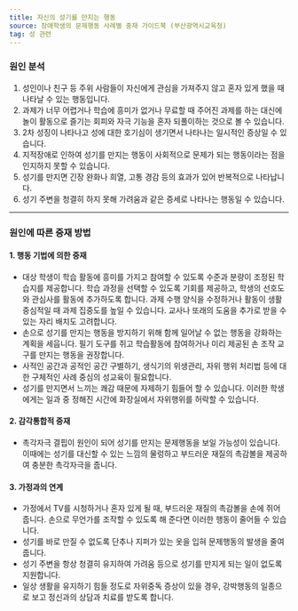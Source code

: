 ```yaml
---
title: 자신의 성기를 만지는 행동
source: 장애학생의 문제행동 사례별 중재 가이드북 (부산광역시교육청)
tag: 성 관련
---
```


### 원인 분석

1. 성인이나 친구 등 주위 사람들이 자신에게 관심을 가져주지 않고 혼자 있게 했을 때 나타날 수 있는 행동입니다.
2. 과제가 너무 어렵거나 학습에 흥미가 없거나 무료할 때 주어진 과제를 하는 대신에 놀이 활동으로 즐기는 회피와 자극 기능을 혼자 되풀이하는 것으로 볼 수 있습니다.
3. 2차 성징이 나타나고 성에 대한 호기심이 생기면서 나타나는 일시적인 증상일 수 있습니다.
4. 지적장애로 인하여 성기를 만지는 행동이 사회적으로 문제가 되는 행동이라는 점을 인지하지 못할 수 있습니다.
5. 성기를 만지면 긴장 완화나 희열, 고통 경감 등의 효과가 있어 반복적으로 나타납니다.
6. 성기 주변을 청결히 하지 못해 가려움과 같은 증세로 나타나는 행동일 수 있습니다.

---

### 원인에 따른 중재 방법

#### 1. 행동 기법에 의한 중재

- 대상 학생이 학습 활동에 흥미를 가지고 참여할 수 있도록 수준과 분량이 조정된 학습지를 제공합니다. 학습 과정을 선택할 수 있도록 기회를 제공하고, 학생의 선호도와 관심사를 활동에 추가하도록 합니다. 과제 수행 양식을 수정하거나 활동이 생활 중심적일 때 과제 집중도를 높일 수 있습니다. 교사나 또래의 도움을 추가로 받을 수 있는 자리 배치도 고려합니다.
- 손으로 성기를 만지는 행동을 방지하기 위해 함께 일어날 수 없는 행동을 강화하는 계획을 세웁니다. 필기 도구를 쥐고 학습활동에 참여하거나 미리 제공된 손 조작 교구를 만지는 행동을 권장합니다.
- 사적인 공간과 공적인 공간 구별하기, 생식기의 위생관리, 자위 행위 처리법 등에 대한 구체적인 사례 중심의 성교육이 필요합니다.
- 성기를 만지면서 느끼는 쾌감 때문에 자제하기 힘들어 할 수 있습니다. 이러한 학생에게는 일과 중 정해진 시간에 화장실에서 자위행위를 허락할 수 있습니다.

#### 2. 감각통합적 중재

- 촉각자극 결핍이 원인이 되어 성기를 만지는 문제행동을 보일 가능성이 있습니다. 이때에는 성기를 대신할 수 있는 느낌의 물렁하고 부드러운 재질의 촉감볼을 제공하여 충분한 촉각자극을 줍니다.

#### 3. 가정과의 연계

- 가정에서 TV를 시청하거나 혼자 있게 될 때, 부드러운 재질의 촉감볼을 손에 쥐어 줍니다. 손으로 무언가를 조작할 수 있도록 해 준다면 이러한 행동이 줄어들 수 있습니다.
- 성기를 바로 만질 수 없도록 단추나 지퍼가 있는 옷을 입혀 문제행동의 발생을 줄여줍니다.
- 성기 주변을 항상 청결히 유지하여 가려움 등으로 성기를 만지게 되는 일이 없도록 지원합니다.
- 일상 생활을 유지하기 힘들 정도로 자위중독 증상이 있을 경우, 강박행동의 일종으로 보고 정신과의 상담과 치료를 받도록 합니다.
